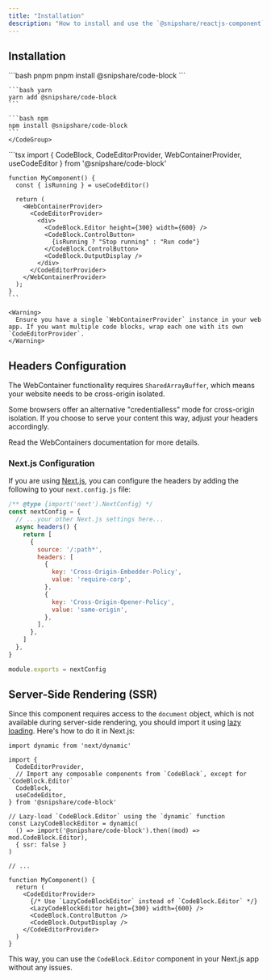 ```yaml
---
title: "Installation"
description: "How to install and use the `@snipshare/reactjs-component` package"
---
```


## Installation

<Steps>
  <Step title="Install the component using your favorite package manager:">
    <CodeGroup>
    ```bash pnpm
    pnpm install @snipshare/code-block
    ```

    ```bash yarn
    yarn add @snipshare/code-block
    ```

    ```bash npm
    npm install @snipshare/code-block
    ```
    </CodeGroup>
  </Step>

  <Step title="Import and use the component in your app:">
    ```tsx
    import {
      CodeBlock,
      CodeEditorProvider,
      WebContainerProvider,
      useCodeEditor
    } from '@snipshare/code-block'

    function MyComponent() {
      const { isRunning } = useCodeEditor()

      return (
        <WebContainerProvider>
          <CodeEditorProvider>
            <div>
              <CodeBlock.Editor height={300} width={600} />
              <CodeBlock.ControlButton>
                {isRunning ? "Stop running" : "Run code"}
              </CodeBlock.ControlButton>
              <CodeBlock.OutputDisplay />
            </div>
          </CodeEditorProvider>
        </WebContainerProvider>
      );
    }
    ```

    <Warning>
      Ensure you have a single `WebContainerProvider` instance in your web app. If you want multiple code blocks, wrap each one with its own `CodeEditorProvider`.
    </Warning>

  </Step>
</Steps>

## Headers Configuration

The WebContainer functionality requires `SharedArrayBuffer`, which means your website needs to be cross-origin isolated.

Some browsers offer an alternative "credentialless" mode for cross-origin isolation. If you choose to serve your content this way, adjust your headers accordingly.

<Card title="Learn more about headers configuration" icon="link" href="https://webcontainers.io/guides/configuring-headers#configuring-headers" target="_blank">
  Read the WebContainers documentation for more details.
</Card>

### Next.js Configuration

If you are using [Next.js](https://nextjs.org/), you can configure the headers by adding the following to your `next.config.js` file:

```js next.config.js
/** @type {import('next').NextConfig} */
const nextConfig = {
  // ...your other Next.js settings here...
  async headers() {
    return [
      {
        source: '/:path*',
        headers: [
          {
            key: 'Cross-Origin-Embedder-Policy',
            value: 'require-corp',
          },
          {
            key: 'Cross-Origin-Opener-Policy',
            value: 'same-origin',
          },
        ],
      },
    ]
  },
}

module.exports = nextConfig
```

## Server-Side Rendering (SSR)

Since this component requires access to the `document` object, which is not available during server-side rendering, you should import it using [lazy loading](https://developer.mozilla.org/en-US/docs/Web/Performance/Lazy_loading). Here's how to do it in Next.js:

```tsx
import dynamic from 'next/dynamic'

import {
  CodeEditorProvider,
  // Import any composable components from `CodeBlock`, except for `CodeBlock.Editor`
  CodeBlock,
  useCodeEditor,
} from '@snipshare/code-block'

// Lazy-load `CodeBlock.Editor` using the `dynamic` function
const LazyCodeBlockEditor = dynamic(
  () => import('@snipshare/code-block').then((mod) => mod.CodeBlock.Editor),
  { ssr: false }
)

// ...

function MyComponent() {
  return (
    <CodeEditorProvider>
      {/* Use `LazyCodeBlockEditor` instead of `CodeBlock.Editor` */}
      <LazyCodeBlockEditor height={300} width={600} />
      <CodeBlock.ControlButton />
      <CodeBlock.OutputDisplay />
    </CodeEditorProvider>
  )
}
```

This way, you can use the `CodeBlock.Editor` component in your Next.js app without any issues.